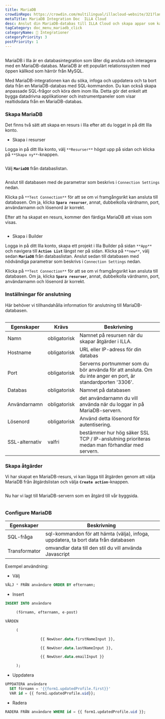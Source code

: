 ```yaml
---
title: MariaDB
crowdinRepo: https://crowdin.com/multilingual/illacloud-website/321?languages=sv&filter=basic&value=0
metaTitle: MariaDB Integration Doc  ILLA Cloud
desc: Anslut din MariaDB-databas till ILLA Cloud och skapa appar som kan söka, manipulera och visa data. Läs den här guiden för att lära dig hur.
tagCategory: doc_menu_mariadb_click
categoryName: 🔨 Integrationer
categoryPriority: 3
postPriority: 1
---
```


## <h2 hidden>Vad är MariaDB?</h2>

MariaDB i Illa är en databasintegration som låter dig ansluta och interagera med en MariaDB-databas. MariaDB är ett populärt relationssystem med öppen källkod som härrör från MySQL.

Med MariaDB-integrationen kan du söka, infoga och uppdatera och ta bort data från en MariaDB-databas med SQL-kommandon. Du kan också skapa anpassade SQL-frågor och köra dem inom Illa. Detta gör det enkelt att bygga datadrivna applikationer och instrumentpaneler som visar realtidsdata från en MariaDB-databas.

### Skapa MariaDB

Det finns två sätt att skapa en resurs i Illa efter att du loggat in på ditt Illa konto. 

-   Skapa i resurser

Logga in på ditt Illa konto, välj `**Resurser**` högst upp på sidan och klicka på `**Skapa ny**`-knappen. 

<img src='https://cdn.illacloud.com/official-website/img/docs/external_resource.png' alt='' />

Välj **`MariaDB`** från databaslistan.

<img src='https://cdn.illacloud.com/official-website/img/docs/action_list.png' alt='' />

Anslut till databasen med de parametrar som beskrivs i `Connection Settings` nedan. 

Klicka på `**Test Connection**` för att se om vi framgångsrikt kan ansluta till databasen. Om ja, klicka **`Spara resurser`**, annat, dubbelkolla värdnamn, port, användarnamn och lösenord är korrekt.

Efter att ha skapat en resurs, kommer den färdiga MariaDB att visas som visas.

<img src='https://cdn.illacloud.com/official-website/img/docs/maria_ex_ready.png' alt='' />

-   Skapa i Builder

Logga in på ditt Illa konto, skapa ett projekt i Illa Builder på sidan `**App**` och navigera till **`Action List`** längst ner på sidan. Klicka på `**new**`, välj sedan **`MariaDB`** från databaslistan. Anslut sedan till databasen med nödvändiga parametrar som beskrivs i `Connection Settings` nedan.

Klicka på `**Test Connection**` för att se om vi framgångsrikt kan ansluta till databasen. Om ja, klicka **`Spara resurser`**, annat, dubbelkolla värdnamn, port, användarnamn och lösenord är korrekt.

### Inställningar för anslutning

Här behöver vi tillhandahålla information för anslutning till MariaDB-databasen.

<img src='https://cdn.illacloud.com/official-website/img/docs/maria_config.png' alt='' />

| Egenskaper     | Krävs         | Beskrivning                                                                                                 |
| -------------- | ------------- | ----------------------------------------------------------------------------------------------------------- |
| Namn           | obligatorisk  | Namnet på resursen när du skapar åtgärder i ILLA.                                                           |
| Hostname       | obligatorisk  | URL eller IP-adress för din databas                                                                         |
| Port           | obligatorisk  | Serverns portnummer som du bör använda för att ansluta. Om du inte anger en port, är standardporten '3306'. |
| Databas        | obligatorisk  | Namnet på databasen                                                                                         |
| Användarnamn   | obligatorisk  | det användarnamn du vill använda när du loggar in på MariaDB-servern.                                       |
| Lösenord       | obligatorisk  | Använd detta lösenord för autentisering.                                                                    |
| SSL-alternativ | valfri        | bestämmer hur hög säker SSL TCP / IP-anslutning prioriteras medan man förhandlar med servern.               |

### Skapa åtgärder

Vi har skapat en MariaDB-resurs, vi kan lägga till åtgärden genom att välja MariaDB från åtgärdslistan och välja **`Create action`**-knappen.

<img src='https://cdn.illacloud.com/official-website/img/docs/maria_resource_list.png' alt='' />

 Nu har vi lagt till MariaDB-servern som en åtgärd till vår byggsida.

<img src='https://cdn.illacloud.com/official-website/img/docs/maria.png' alt='' />

### Configure MariaDB

| Egenskaper    | Beskrivning                                                                         |
| ------------- | ----------------------------------------------------------------------------------- |
| SQL-fråga     | sql-kommandon för att hämta (välja), infoga, uppdatera, ta bort data från databasen |
| Transformator | omvandlar data till den stil du vill använda Javascript                             |

Exempel användning:

-   Välj

```sql
VÄLJ * FRÅN användare ORDER BY efternamn;
```

-   Insert

```sql
INSERT INTO användare

	 (förnamn, efternamn, e-post)

VÄRDEN

	 (

				{{ NewUser.data.firstNameInput }},

				{{ NewUser.data.lastNameInput }},

				{{ NewUser.data.emailInput }}

	 );
```

-   Uppdatera

```sql
UPPDATERA användare
  SET förnamn = '{{form1.updatedProfile.first}}'
  VAR id = {{ form1.updatedProfile.uid}};
```

-   Radera

```sql
RADERA FRÅN användare WHERE id = {{ form1.updatedProfile.uid }};
```
